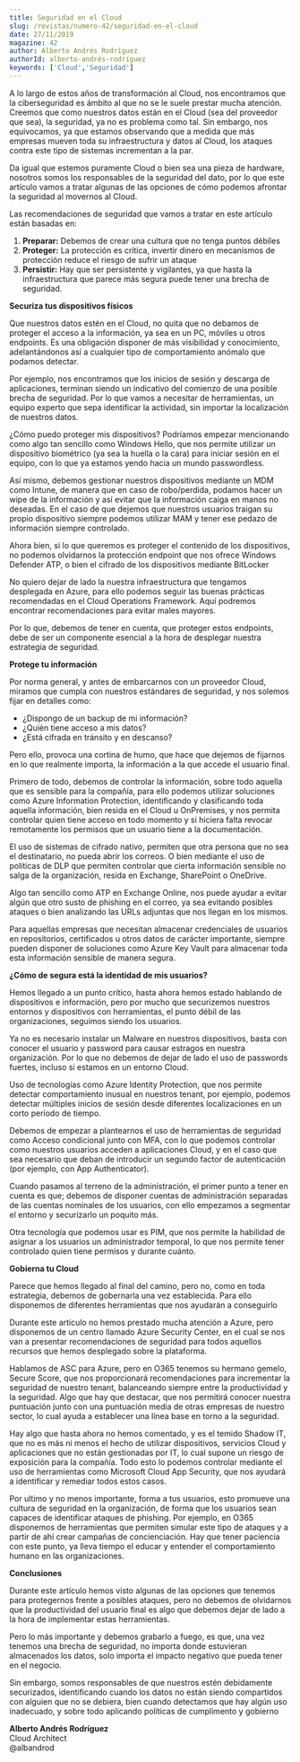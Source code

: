 ```yaml
---
title: Seguridad en el Cloud
slug: /revistas/numero-42/seguridad-en-el-cloud
date: 27/11/2019
magazine: 42
author: Alberto Andrés Rodríguez
authorId: alberto-andrés-rodríguez
keywords: ['Cloud','Seguridad']
---
```






A lo largo de estos años de transformación al Cloud, nos encontramos que la ciberseguridad es ámbito al que no se le suele prestar mucha atención. Creemos que como nuestros datos están en el Cloud (sea del proveedor que sea), la seguridad, ya no es problema como tal. Sin embargo, nos equivocamos, ya que estamos observando que a medida que más empresas mueven toda su infraestructura y datos al Cloud, los ataques contra este tipo de sistemas incrementan a la par.

Da igual que estemos puramente Cloud o bien sea una pieza de hardware, nosotros somos los responsables de la seguridad del dato, por lo que este artículo vamos a tratar algunas de las opciones de cómo podemos afrontar la seguridad al movernos al Cloud.

Las recomendaciones de seguridad que vamos a tratar en este artículo están basadas en:

1. **Preparar:** Debemos de crear una cultura que no tenga puntos débiles
2. **Proteger:** La protección es crítica, invertir dinero en mecanismos de protección reduce el riesgo de sufrir un ataque
3. **Persistir:** Hay que ser persistente y vigilantes, ya que hasta la infraestructura que parece más segura puede tener una brecha de seguridad.


**Securiza tus dispositivos físicos**

Que nuestros datos estén en el Cloud, no quita que no debamos de proteger el acceso a la información, ya sea en un PC, móviles u otros endpoints. Es una obligación disponer de más visibilidad y conocimiento, adelantándonos así a cualquier tipo de comportamiento anómalo que podamos detectar.

Por ejemplo, nos encontramos que los inicios de sesión y descarga de aplicaciones, terminan siendo un indicativo del comienzo de una posible brecha de seguridad. Por lo que vamos a necesitar de herramientas, un equipo experto que sepa identificar la actividad, sin importar la localización de nuestros datos.

¿Cómo puedo proteger mis dispositivos? Podríamos empezar mencionando como algo tan sencillo como Windows Hello, que nos permite utilizar un dispositivo biométrico (ya sea la huella o la cara) para iniciar sesión en el equipo, con lo que ya estamos yendo hacia un mundo passwordless.

Así mismo, debemos gestionar nuestros dispositivos mediante un MDM como Intune, de manera que en caso de robo/perdida, podamos hacer un wipe de la información y así evitar que la información caiga en manos no deseadas. En el caso de que dejemos que nuestros usuarios traigan su propio dispositivo siempre podemos utilizar MAM y tener ese pedazo de información siempre controlado.

Ahora bien, si lo que queremos es proteger el contenido de los dispositivos, no podemos olvidarnos la protección endpoint que nos ofrece Windows Defender ATP, o bien el cifrado de los dispositivos mediante BitLocker

No quiero dejar de lado la nuestra infraestructura que tengamos desplegada en Azure, para ello podemos seguir las buenas prácticas recomendadas en el Cloud Operations Framework. Aquí podremos encontrar recomendaciones para evitar males mayores.

Por lo que, debemos de tener en cuenta, que proteger estos endpoints, debe de ser un componente esencial a la hora de desplegar nuestra estrategia de seguridad.

**Protege tu información**

Por norma general, y antes de embarcarnos con un proveedor Cloud, miramos que cumpla con nuestros estándares de seguridad, y nos solemos fijar en detalles como:

- ¿Dispongo de un backup de mi información?
- ¿Quién tiene acceso a mis datos?
- ¿Está cifrada en tránsito y en descanso?


Pero ello, provoca una cortina de humo, que hace que dejemos de fijarnos en lo que realmente importa, la información a la que accede el usuario final.

Primero de todo, debemos de controlar la información, sobre todo aquella que es sensible para la compañía, para ello podemos utilizar soluciones como Azure Information Protection, identificando y clasificando toda aquella información, bien resida en el Cloud u OnPremises, y nos permita controlar quien tiene acceso en todo momento y si hiciera falta revocar remotamente los permisos que un usuario tiene a la documentación.

El uso de sistemas de cifrado nativo, permiten que otra persona que no sea el destinatario, no pueda abrir los correos. O bien mediante el uso de políticas de DLP que permiten controlar que cierta información sensible no salga de la organización, resida en Exchange, SharePoint o OneDrive.

Algo tan sencillo como ATP en Exchange Online, nos puede ayudar a evitar algún que otro susto de phishing en el correo, ya sea evitando posibles ataques o bien analizando las URLs adjuntas que nos llegan en los mismos.

Para aquellas empresas que necesitan almacenar credenciales de usuarios en repositorios, certificados u otros datos de carácter importante, siempre pueden disponer de soluciones como Azure Key Vault para almacenar toda esta información sensible de manera segura.

**¿Cómo de segura está la identidad de mis usuarios?**

Hemos llegado a un punto crítico, hasta ahora hemos estado hablando de dispositivos e información, pero por mucho que securizemos nuestros entornos y dispositivos con herramientas, el punto débil de las organizaciones, seguimos siendo los usuarios.

Ya no es necesario instalar un Malware en nuestros dispositivos, basta con conocer el usuario y password para causar estragos en nuestra organización. Por lo que no debemos de dejar de lado el uso de passwords fuertes, incluso si estamos en un entorno Cloud.

Uso de tecnologías como Azure Identity Protection, que nos permite detectar comportamiento inusual en nuestros tenant, por ejemplo, podemos detectar múltiples inicios de sesión desde diferentes localizaciones en un corto período de tiempo.

Debemos de empezar a plantearnos el uso de herramientas de seguridad como Acceso condicional junto con MFA, con lo que podemos controlar como nuestros usuarios acceden a aplicaciones Cloud, y en el caso que sea necesario que deban de introducir un segundo factor de autenticación (por ejemplo, con App Authenticator).

Cuando pasamos al terreno de la administración, el primer punto a tener en cuenta es que; debemos de disponer cuentas de administración separadas de las cuentas nominales de los usuarios, con ello empezamos a segmentar el entorno y securizarlo un poquito más.

Otra tecnología que podemos usar es PIM, que nos permite la habilidad de asignar a los usuarios un administrador temporal, lo que nos permite tener controlado quien tiene permisos y durante cuánto.

**Gobierna tu Cloud**

Parece que hemos llegado al final del camino, pero no, como en toda estrategia, debemos de gobernarla una vez establecida. Para ello disponemos de diferentes herramientas que nos ayudarán a conseguirlo

Durante este artículo no hemos prestado mucha atención a Azure, pero disponemos de un centro llamado Azure Security Center, en el cual se nos van a presentar recomendaciones de seguridad para todos aquellos recursos que hemos desplegado sobre la plataforma.

Hablamos de ASC para Azure, pero en O365 tenemos su hermano gemelo, Secure Score, que nos proporcionará recomendaciones para incrementar la seguridad de nuestro tenant, balanceando siempre entre la productividad y la seguridad. Algo que hay que destacar, que nos permitirá conocer nuestra puntuación junto con una puntuación media de otras empresas de nuestro sector, lo cual ayuda a establecer una línea base en torno a la seguridad.

Hay algo que hasta ahora no hemos comentado, y es el temido Shadow IT, que no es más ni menos el hecho de utilizar dispositivos, servicios Cloud y aplicaciones que no están gestionadas por IT, lo cual supone un riesgo de exposición para la compañía. Todo esto lo podemos controlar mediante el uso de herramientas como Microsoft Cloud App Security, que nos ayudará a identificar y remediar todos estos casos.

Por ultimo y no menos importante, forma a tus usuarios, esto promueve una cultura de seguridad en la organización, de forma que los usuarios sean capaces de identificar ataques de phishing. Por ejemplo, en O365 disponemos de herramientas que permiten simular este tipo de ataques y a partir de ahí crear campañas de concienciación. Hay que tener paciencia con este punto, ya lleva tiempo el educar y entender el comportamiento humano en las organizaciones.

**Conclusiones**

Durante este artículo hemos visto algunas de las opciones que tenemos para protegernos frente a posibles ataques, pero no debemos de olvidarnos que la productividad del usuario final es algo que debemos dejar de lado a la hora de implementar estas herramientas.

Pero lo más importante y debemos grabarlo a fuego, es que, una vez tenemos una brecha de seguridad, no importa donde estuvieran almacenados los datos, solo importa el impacto negativo que pueda tener en el negocio.

Sin embargo, somos responsables de que nuestros estén debidamente securizados, identificando cuando los datos no están siendo compartidos con alguien que no se debiera, bien cuando detectamos que hay algún uso inadecuado, y sobre todo aplicando políticas de cumplimento y gobierno

**Alberto Andrés Rodríguez** <br />
 Cloud Architect <br />
 @albandrod